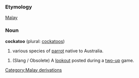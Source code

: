 ===Etymology===
[[Malay]]

===Noun===
'''cockatoo''' (plural: [[cockatoos]])

# various species of [[parrot]] native to Australia.
[[Category:Malay derivations]]
# (Slang / Obsolete) A [[lookout]] posted during a [[two-up]] game.